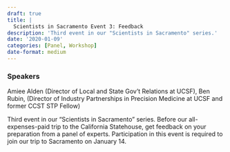 ```yaml
---
draft: true 
title: |
  Scientists in Sacramento Event 3: Feedback
description: 'Third event in our "Scientists in Sacramento" series.'
date: '2020-01-09'
categories: [Panel, Workshop]
date-format: medium 
---
```



### Speakers  
Amiee Alden (Director of Local and State Gov't Relations at UCSF), Ben Rubin, (Director of Industry Partnerships in Precision Medicine at UCSF and former CCST STP Fellow)

Third event in our "Scientists in Sacramento" series. Before our all-expenses-paid trip to the California Statehouse, get feedback on your preparation from a panel of experts. Participation in this event is required to join our trip to Sacramento on January 14.


